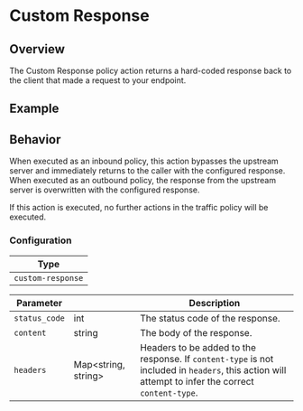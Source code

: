 
# Custom Response

## Overview

The Custom Response policy action returns a hard-coded response back to the client that made a request to your endpoint.

## Example

<ExampleHTTP />

## Behavior

When executed as an inbound policy, this action bypasses the upstream server and immediately returns to the caller with
the configured response. When executed as an outbound policy, the response from the upstream server is overwritten with the
configured response.

If this action is executed, no further actions in the traffic policy will be executed.

### Configuration

| Type              |
| ----------------- |
| `custom-response` |

| Parameter      | &nbsp;                    | Description                                                                                                                                                          |
| -------------- | ------------------------- | -------------------------------------------------------------------------------------------------------------------------------------------------- |
| `status_code`  | int                       | The status code of the response.                                                                                                                   |
| `content`      | string                    | The body of the response.                                                                                                                          |
| `headers`      | Map&lt;string, string&gt; | Headers to be added to the response. If `content-type` is not included in `headers`, this action will attempt to infer the correct `content-type`. |

